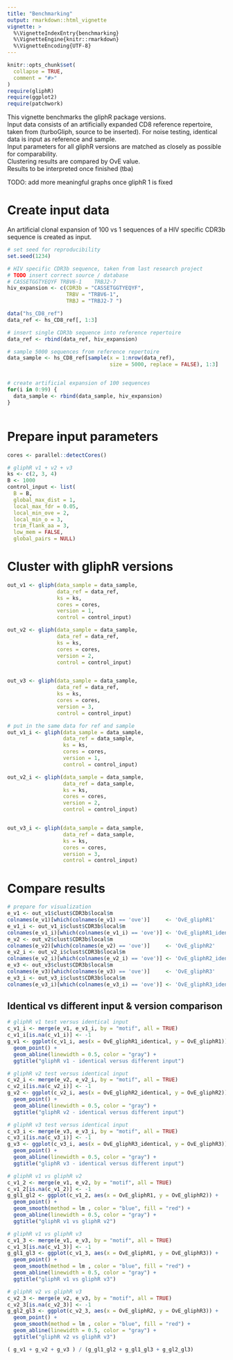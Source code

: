 ```yaml
---
title: "Benchmarking"
output: rmarkdown::html_vignette
vignette: >
  %\VignetteIndexEntry{benchmarking}
  %\VignetteEngine{knitr::rmarkdown}
  %\VignetteEncoding{UTF-8}
---
```


```r
knitr::opts_chunk$set(
  collapse = TRUE,
  comment = "#>"
)
require(gliphR)
require(ggplot2)
require(patchwork)
```

This vignette benchmarks the gliphR package versions. <br>
Input data consists of an artificially expanded CD8 reference repertoire, 
taken from (turboGliph, source to be inserted). For noise testing, identical data is input as reference and sample. <br>
Input parameters for all gliphR versions are matched as closely
as possible for comparability. <br>
Clustering results are compared by OvE value. <br>
Results to be interpreted once finished (tba)

TODO: add more meaningful graphs once gliphR 1 is fixed


# Create input data

An artificial clonal expansion of 100 vs 1 sequences of a HIV specific
CDR3b sequence is created as input.

```r

# set seed for reproducibility 
set.seed(1234)

# HIV specific CDR3b sequence, taken from last research project
# TODO insert correct source / database
# CASSETGGTYEQYF TRBV6-1 	TRBJ2-7 	
hiv_expansion <- c(CDR3b = "CASSETGGTYEQYF", 
                   TRBV = "TRBV6-1", 
                   TRBJ = "TRBJ2-7 ")

data("hs_CD8_ref")
data_ref <- hs_CD8_ref[, 1:3]

# insert single CDR3b sequence into reference repertoire
data_ref <- rbind(data_ref, hiv_expansion)

# sample 5000 sequences from reference repertoire
data_sample <- hs_CD8_ref[sample(x = 1:nrow(data_ref), 
                                 size = 5000, replace = FALSE), 1:3]


# create artificial expansion of 100 sequences
for(i in 0:99) {
  data_sample <- rbind(data_sample, hiv_expansion)
}



```


# Prepare input parameters

```r

cores <- parallel::detectCores()

# gliphR v1 + v2 + v3
ks <- c(2, 3, 4)
B <- 1000
control_input <- list(
  B = B,
  global_max_dist = 1,
  local_max_fdr = 0.05,
  local_min_ove = 2,
  local_min_o = 3,
  trim_flank_aa = 3,
  low_mem = FALSE,
  global_pairs = NULL)


```

# Cluster with gliphR versions

```r
out_v1 <- gliph(data_sample = data_sample,
                data_ref = data_ref,
                ks = ks,
                cores = cores,
                version = 1,
                control = control_input)

out_v2 <- gliph(data_sample = data_sample,
                data_ref = data_ref,
                ks = ks,
                cores = cores,
                version = 2,
                control = control_input)


out_v3 <- gliph(data_sample = data_sample,
                data_ref = data_ref,
                ks = ks,
                cores = cores,
                version = 3,
                control = control_input)

# put in the same data for ref and sample
out_v1_i <- gliph(data_sample = data_sample,
                  data_ref = data_sample,
                  ks = ks,
                  cores = cores,
                  version = 1,
                  control = control_input)

out_v2_i <- gliph(data_sample = data_sample,
                  data_ref = data_sample,
                  ks = ks,
                  cores = cores,
                  version = 2,
                  control = control_input)


out_v3_i <- gliph(data_sample = data_sample,
                  data_ref = data_sample,
                  ks = ks,
                  cores = cores,
                  version = 3,
                  control = control_input)

```


# Compare results

```r

# prepare for visualization
e_v1 <- out_v1$clust$CDR3b$local$m
colnames(e_v1)[which(colnames(e_v1) == 'ove')]     <- 'OvE_gliphR1'
e_v1_i <- out_v1_i$clust$CDR3b$local$m
colnames(e_v1_i)[which(colnames(e_v1_i) == 'ove')] <- 'OvE_gliphR1_identical'
e_v2 <- out_v2$clust$CDR3b$local$m
colnames(e_v2)[which(colnames(e_v2) == 'ove')]     <- 'OvE_gliphR2'
e_v2_i <- out_v2_i$clust$CDR3b$local$m
colnames(e_v2_i)[which(colnames(e_v2_i) == 'ove')] <- 'OvE_gliphR2_identical'
e_v3 <- out_v3$clust$CDR3b$local$m
colnames(e_v3)[which(colnames(e_v3) == 'ove')]     <- 'OvE_gliphR3'
e_v3_i <- out_v3_i$clust$CDR3b$local$m
colnames(e_v3_i)[which(colnames(e_v3_i) == 'ove')] <- 'OvE_gliphR3_identical'


```


## Identical vs different input & version comparison

```r

# gliphR v1 test versus identical input
c_v1_i <- merge(e_v1, e_v1_i, by = "motif", all = TRUE)
c_v1_i[is.na(c_v1_i)] <- -1
g_v1 <- ggplot(c_v1_i, aes(x = OvE_gliphR1_identical, y = OvE_gliphR1)) +
  geom_point() +
  geom_abline(linewidth = 0.5, color = "gray") +
  ggtitle("gliphR v1 - identical versus different input")

# gliphR v2 test versus identical input
c_v2_i <- merge(e_v2, e_v2_i, by = "motif", all = TRUE)
c_v2_i[is.na(c_v2_i)] <- -1
g_v2 <- ggplot(c_v2_i, aes(x = OvE_gliphR2_identical, y = OvE_gliphR2)) +
  geom_point() +
  geom_abline(linewidth = 0.5, color = "gray") +
  ggtitle("gliphR v2 - identical versus different input")

# gliphR v3 test versus identical input
c_v3_i <- merge(e_v3, e_v3_i, by = "motif", all = TRUE)
c_v3_i[is.na(c_v3_i)] <- -1
g_v3 <- ggplot(c_v3_i, aes(x = OvE_gliphR3_identical, y = OvE_gliphR3)) +
  geom_point() +
  geom_abline(linewidth = 0.5, color = "gray") +
  ggtitle("gliphR v3 - identical versus different input")

# gliphR v1 vs gliphR v2
c_v1_2 <- merge(e_v1, e_v2, by = "motif", all = TRUE)
c_v1_2[is.na(c_v1_2)] <- -1
g_gl1_gl2 <- ggplot(c_v1_2, aes(x = OvE_gliphR1, y = OvE_gliphR2)) +
  geom_point() +
  geom_smooth(method = lm , color = "blue", fill = "red") +
  geom_abline(linewidth = 0.5, color = "gray") +
  ggtitle("gliphR v1 vs gliphR v2")

# gliphR v1 vs gliphR v3
c_v1_3 <- merge(e_v1, e_v3, by = "motif", all = TRUE)
c_v1_3[is.na(c_v1_3)] <- -1
g_gl1_gl3 <- ggplot(c_v1_3, aes(x = OvE_gliphR1, y = OvE_gliphR3)) +
  geom_point() +
  geom_smooth(method = lm , color = "blue", fill = "red") +
  geom_abline(linewidth = 0.5, color = "gray") +
  ggtitle("gliphR v1 vs gliphR v3")

# gliphR v2 vs gliphR v3
c_v2_3 <- merge(e_v2, e_v3, by = "motif", all = TRUE)
c_v2_3[is.na(c_v2_3)] <- -1
g_gl2_gl3 <- ggplot(c_v2_3, aes(x = OvE_gliphR2, y = OvE_gliphR3)) +
  geom_point() +
  geom_smooth(method = lm , color = "blue", fill = "red") +
  geom_abline(linewidth = 0.5, color = "gray") +
  ggtitle("gliphR v2 vs gliphR v3")

( g_v1 + g_v2 + g_v3 ) / (g_gl1_gl2 + g_gl1_gl3 + g_gl2_gl3)


```

